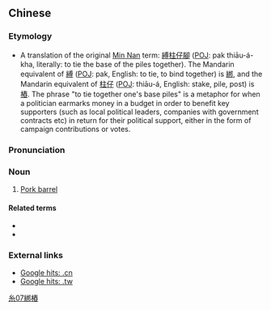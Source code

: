 {{also|绑桩}}
==Chinese==
{{zh-forms|s=绑桩}}

===Etymology===
* A translation of the original [[Min Nan]] term: [[縛]][[柱仔腳]] ([[POJ]]: pa{{lang|und|sc=Latinx|̍}}k thiāu-á-kha, literally: to tie the base of the piles together). The Mandarin equivalent of [[縛]] ([[POJ]]: pa{{lang|und|sc=Latinx|̍}}k, English: to tie, to bind together) is [[綁]], and the Mandarin equivalent of [[柱仔]] ([[POJ]]: thiāu-á, English: stake, pile, post) is [[樁]]. The phrase "to tie together one's base piles" is a metaphor for when a politician earmarks money in a budget in order to benefit key supporters (such as local political leaders, companies with government contracts etc) in return for their political support, either in the form of campaign contributions or votes.

===Pronunciation===
{{zh-pron
|m=bǎngzhuāng
|cat=n
}}

===Noun===
{{zh-noun}}

# {{lb|zh|Taiwanese Mandarin}} [[w:Pork barrel|Pork barrel]]

====Related terms====
* {{l|zh|樁腳}}
* {{l|zh|綁樁腳}}

===External links===
* [http://www.google.com.cn/search?as_q=&num=10&hl=zh-CN&btnG=Google+%E6%90%9C%E7%B4%A2&as_epq=%E7%BB%91%E6%A1%A9&as_oq=&as_eq=&lr=&as_ft=i&as_filetype=&as_qdr=all&as_occt=any&as_dt=i&as_sitesearch=.cn&as_rights= Google hits: .cn]
* [http://www.google.com.tw/search?as_q=&num=10&hl=zh-TW&btnG=Google+%E6%90%9C%E5%B0%8B&as_epq=%E7%B6%81%E6%A8%81&as_oq=&as_eq=&lr=&as_ft=i&as_filetype=&as_qdr=all&as_occt=any&as_dt=i&as_sitesearch=.tw&as_rights=&safe=images Google hits: .tw]

[[Category:zh:Politics|糸07綁樁]]